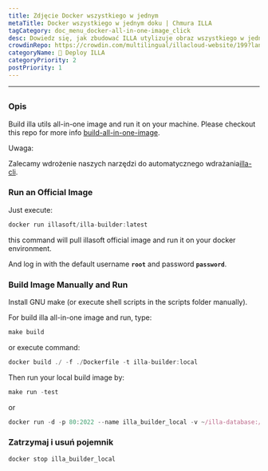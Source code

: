```yaml
---
title: Zdjęcie Docker wszystkiego w jednym
metaTitle: Docker wszystkiego w jednym doku | Chmura ILLA
tagCategory: doc_menu_docker-all-in-one-image_click
desc: Dowiedz się, jak zbudować ILLA utylizuje obraz wszystkiego w jednym i uruchom go na Twoim komputerze.
crowdinRepo: https://crowdin.com/multilingual/illacloud-website/199?languages=pl&filter=basic&value=0
categoryName: 👷 Deploy ILLA
categoryPriority: 2
postPriority: 1
---
```


* * *

## <h2 hidden>Docker all-in-one Image</h2>

### Opis

Build illa utils all-in-one image and run it on your machine. Please checkout this repo for more info [build-all-in-one-image](https://github.com/illacloud/build-all-in-one-image).

Uwaga:

Zalecamy wdrożenie naszych narzędzi do automatycznego wdrażania[illa-cli](https://github.com/illacloud/illa).

### Run an Official Image

Just execute:

```jsx
docker run illasoft/illa-builder:latest
```

this command will pull illasoft official image and run it on your docker environment.

And log in with the default username **`root`** and password **`password`**.

### Build Image Manually and Run

Install GNU make (or execute shell scripts in the scripts folder manually).

For build illa all-in-one image and run, type:

```jsx
make build
```

or execute command:

```jsx
docker build ./ -f ./Dockerfile -t illa-builder:local
```

Then run your local build image by:

```jsx
make run -test
```

or 

```jsx
docker run -d -p 80:2022 --name illa_builder_local -v ~/illa-database:/opt/illa/database -v ~/illa-drive:/opt/illa/drive illa-builder:local
```

### Zatrzymaj i usuń pojemnik

```jsx
docker stop illa_builder_local
```
